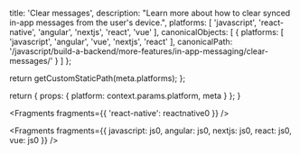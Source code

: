 
  title: 'Clear messages',
  description: "Learn more about how to clear synced in-app messages from the user's device.",
  platforms: [
    'javascript',
    'react-native',
    'angular',
    'nextjs',
    'react',
    'vue'
  ],
  canonicalObjects: [
    {
      platforms: [
        'javascript',
        'angular',
        'vue',
        'nextjs',
        'react'
      ],
      canonicalPath: '/javascript/build-a-backend/more-features/in-app-messaging/clear-messages/'
    }
  ]
};

  return getCustomStaticPath(meta.platforms);
};

  return {
    props: {
      platform: context.params.platform,
      meta
    }
  };
}


<Fragments fragments={{ 'react-native': reactnative0 }} />


<Fragments
  fragments={{
    javascript: js0,
    angular: js0,
    nextjs: js0,
    react: js0,
    vue: js0
  }}
/>
